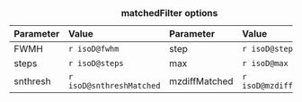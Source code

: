 |Parameter | Value | Parameter | Value |
|:----      | :----                     |:----          | :----                  |
| FWMH      | `r isoD@fwhm`             | step          | `r isoD@step`          |
| steps     | `r isoD@steps`            | max           | `r isoD@max`           |
| snthresh  | `r isoD@snthreshMatched`  | mzdiffMatched | `r isoD@mzdiffMatched` |

Table: **matchedFilter options**
